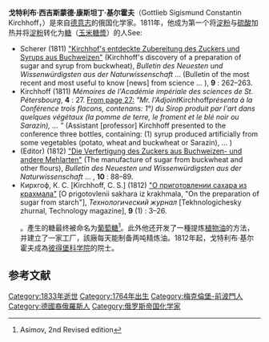 {{Infobox scientist
|name              = 戈特利布·基尔霍夫
|image             = <!--(filename only)-->
|image_size        = 
|alt               = 
|caption           = 
|birth_date        = {{birth date|1764|2|19|df=y}}
|birth_place       = {{link-en|梅克倫堡-什未林公國|Duchy of Mecklenburg-Schwerin}}[[泰特罗|泰特罗]]
|death_date        = {{death date and age|1833|2|14|1764|2|19|df=y}}
|death_place       = [[俄罗斯帝国|俄罗斯帝国]][[圣彼得堡|圣彼得堡]]
|residence         = 俄罗斯帝国
|citizenship       = 
|nationality       = 
|fields            = 化學
|workplaces        = 
|alma_mater        = 
|doctoral_advisor  = 
|academic_advisors = 
|doctoral_students = 
|notable_students  = 
|known_for         =  將[[淀粉|淀粉]][[水解|水解]]成[[食糖|食糖]]
<br/>精炼植物油
|author_abbrev_bot = 
|author_abbrev_zoo = 
|influences        = 
|influenced        = 
|awards            = 
|signature         = <!--(filename only)-->
|signature_alt     = 
|footnotes         = 
|ethnicity         = 
}}
'''戈特利布·西吉斯蒙德·康斯坦丁·基尔霍夫'''（Gottlieb Sigismund Constantin Kirchhoff，{{bd|1764年|2月19日|1833年|2月14日}}）是來自[[大德意志|德意志]]的俄国化学家。1811年，他成为第一个将[[淀粉|淀粉]]与[[硫酸|硫酸]]加热并将[[淀粉|淀粉]]转化为[[食糖|糖]]（[[玉米糖漿|玉米糖漿]]）的人<ref>See:
*  Scherer (1811) [https://books.google.com/books?id=Khc4AAAAcAAJ&pg=PA262#v=onepage&q&f=false "Kirchhof's entdeckte Zubereitung des Zuckers und Syrups aus Buchweizen"] (Kirchhoff's discovery of a preparation of sugar and syrup from buckwheat), ''Bulletin des Neuesten und Wissenwürdigsten aus der Naturwissenschaft'' … (Bulletin of the most recent and most useful to know [news] from science … ), '''9''' :  262–263.
*  Kirchhoff (1811) ''Mémoires de l'Académie impériale des sciences de St. Pétersbourg'', '''4''' :  27.  [https://books.google.com/books?id=eAgZAAAAYAAJ&pg=PA27#v=onepage&q&f=false From page 27:] {{Wayback|url=https://books.google.com/books?id=eAgZAAAAYAAJ&pg=PA27#v=onepage&q&f=false |date=20141021173348 }} ''"Mr. l'Adjoint ''Kirchhoff'' présenta à la Conférence trois flacons, contenans: 1°) du Sirop produit par l'art dans quelques végétaux (la pomme de terre, le froment et le blé noir ou Sarazin), … "'' (Assistant [professor] Kirchhoff presented to the conference three bottles, containing:  (1) syrup produced artificially from some vegetables (potato, wheat and buckwheat or Sarazin), … )
*  (Editor) (1812) [https://books.google.com/books?id=IBo4AAAAcAAJ&pg=PA88#v=onepage&q&f=false "Die Verfertigung des Zuckers aus Buchweizen- und andere Mehlarten"] (The manufacture of sugar from buckwheat and other flours), ''Bulletin des Neuesten und Wissenwürdigsten aus der Naturwissenschaft'' … , '''10''' : 88–89.
*  Кирхгоф, К. С. [Kirchhoff, C. S.] (1812) [http://elib.shpl.ru/ru/nodes/56497-t-9-ch-1-1812#mode/inspect/page/9/zoom/4 "О приготовлении сахара из крахмала"] {{Wayback|url=http://elib.shpl.ru/ru/nodes/56497-t-9-ch-1-1812#mode/inspect/page/9/zoom/4 |date=20200627080308 }} [O prigotovlenii sakhara iz krakhmala, "On the preparation of sugar from starch"], ''Технологический журнал'' [Tekhnologichesky zhurnal, Technology magazine], '''9''' (1) : 3–26.</ref>。產生的糖最终被命名为[[葡萄糖|葡萄糖]]<ref name="ReferenceA">Asimov, ''{{link-en|Asimov's Biographical Encyclopedia of Science and Technology}}'' 2nd Revised edition</ref>。此外他还开发了一種提炼[[植物油|植物油]]的方法，并建立了一家工厂，該廠每天能制备两吨精炼油。1812年起，戈特利布·基尔霍夫成為[[彼得堡科学院|彼得堡科学院]]的院士。

== 参考文献 ==
<references />

{{DEFAULTSORT: Kirchhoff, G}}
[[Category:1833年逝世|Category:1833年逝世]]
[[Category:1764年出生|Category:1764年出生]]
[[Category:梅克倫堡-前波門人|Category:梅克倫堡-前波門人]]
[[Category:德國裔俄羅斯人|Category:德國裔俄羅斯人]]
[[Category:俄罗斯帝国化学家|Category:俄罗斯帝国化学家]]